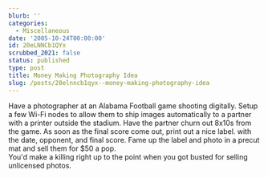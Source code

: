 ```yaml
---
blurb: ''
categories:
  - Miscellaneous
date: '2005-10-24T00:00:00'
id: 20eLNNCb1QYx
scrubbed_2021: false
status: published
type: post
title: Money Making Photography Idea
slug: /posts/20elnncb1qyx--money-making-photography-idea
---
```


Have a photographer at an Alabama Football game shooting digitally.
Setup a few Wi-Fi nodes to allow them to ship images automatically
to a partner with a printer outside the stadium. Have the partner
churn out 8x10s from the game. As soon as the final score come out,
print out a nice label. with the date, opponent, and final score.
Fame up the label and photo in a precut mat and sell them for $50 a
pop.  
You'd make a killing right up to the point when you got busted for
selling unlicensed photos.
